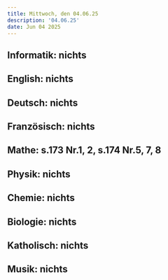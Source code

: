 ```yaml
---
title: Mittwoch, den 04.06.25
description: '04.06.25'
date: Jun 04 2025
---
```


## Informatik: nichts

## English: nichts

## Deutsch: nichts

## Französisch: nichts

## Mathe: s.173 Nr.1, 2, s.174 Nr.5, 7, 8

## Physik: nichts

## Chemie: nichts

## Biologie: nichts

## Katholisch: nichts

## Musik: nichts
